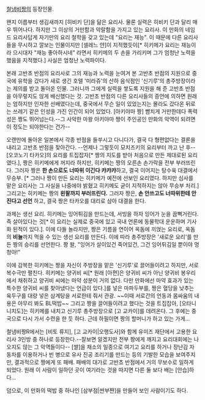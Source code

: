 [[철냄비짱]]의 등장인물.

왠지 이름부터 생김새까지 [히비키 단]을 닮은 요리사. 물론 실력은 히비키 단과 달리 매우 뛰어나다. 하지만 그 이상의 거만함과 악랄함을 가지고 있는 요리사. 이 만화의 네임드 요리사답게 자기만의 요리 철학을 갖고 있는데 "요리는 재능". 이 때문에 다른 요리사들을 무시하고 깔보는 인물이지만 [셀레느 얀]이 지적했듯이[* 히키메가 요리는 재능이라 으시대자 "재능 좋아하시네" 라면서 히키메의 두 손을 가리키며 그가 엄청난 노력을 했음을 지적했다.] 사실은 엄청난 노력파이다.

본래 고반초 반점의 요리사로 그의 재능과 노력을 눈여겨 본 고반초 반점의 지원으로 중국에 유학을 갔다가 새로 생긴 호텔 '미라쥬'의 산하 음식점인 '신기루'의 총주방장이라는 제의를 받고 돌아온 인물. 그러니까 그에게 실력을 쌓도록 지원을 해 준 고반초 반점을 아무렇지도 않게 배신했다는 것. 고반초 반점의 다른 요리사들의 증언에 의하면 원래는 엄하지만 인자한 선배였다는데, 중국에서 무슨 일이 있었는지는 몰라도 갔다온 뒤로는 쓰레기 같은 인성을 가진 인간이 되어 있었다. [아키야마 짱] 뺨치게 거만한데다 폭력성은 짱도 뛰어넘는다.--그 사악한 마왕 아키야마 짱이 주인공인 만화의 악역이 되려면 이 정도는 되야한다는 건가--

오랜만에 돌아온 일본에서 각종 반점을 들쑤시고 다니다가, 결국 다 형편없다는 결론을 내리고 고반초 반점을 찾아간다. --언제나 그렇듯이 모치즈키의 요리부터 까고 난 후--[오코노기 타카오]의 요리를 트집잡자[* 짱의 지도를 받아 처음으로 만든 제대로된 요리였다.], 짱은 히키메에게 꺼지라 하지만, 히키메는 짱의 오른손 손가락을 전부 부러뜨린다. 그러자 짱은 '''한 손으로도 너따위 이긴다 캬캬캬'''하고, 결국 이어지는 탕수육 대결에서 무승부. [* 그러나 짱이 만든 요리는 히키메가 예전에 선보인 요리였다. 하지만 심사를 맡은 요리사는 그 사실을 나중에야 밝혔고 히키메도 굳이 지적하지는 않아 무승부 처리.] 그리고는 히키메는 짱의 '''왼팔까지 부러뜨린다.''' 그러자 짱은, '''손 안쓰고도 너따위한테 안 진다고 선언''' 하고, 결국 짱은 타카오를 대리로 삼아 대결을 한다.

과제는 생선 요리. 히키메는 잉어튀김을 만드는데, 서빙을 하자 잉어가 눈을 끔뻑거린다. 즉 살아있다는 것[* 이 요리는 실제로 중국에 있고 국내 언론에 동물학대 운운하며 기사화 된적이 있다.]. 이에 다들 놀라지만, 짱은 기름을 연이어 옥돔에 끼얹는 요리로, 옥돔의 '''비늘'''까지 먹을 수 있는 생선 요리를 만든다. 이에 따라 총주방장은 '새로운 요리'를 만든 짱의 승리를 선언한다. 짱 왈, "잉어가 살이있건 죽어있건, 그건 잉어튀김일 뿐이야 멍청아!"

이에 감복한 히키메는 짱을 자신이 주방장을 맡은 '신기루'로 끌어들이려고 하지만, 서로 복수극만 펼친다. 히키메는 양귀비 씨[* 원래 [아편]은 양귀비 씨가 아닌 양귀비 봉우리에서 채취하고 양귀비 씨에는 마약 성분이 거의 없다. 다만 만화에선 마약 효과가 있는 특수한 양귀비 씨를 찾아냈다는 언급이 있다.]를 넣은 마파두부를, 짱은 혈당을 낮추는 육두구를 대량 넣은 삼계탕을 서로한테 줘서 관광. ~~이때 서로간의 언동과 몸싸움의 내용은 아무리 봐도 BL떡밥~~ 그리고 짱을 끌어들이려고 했다는 것을 트집잡아, [오타니 니치도]는 히키메를 내치고 신기루 총주방장으로 [고 교카이]를 데려온다. 그 후에는 중국으로 다시 가서 수련을 한 듯 하다. 근데 하필이면 짱의 할머니가 하고 있는 가게...

철냄비짱R에서는 [비토 류지], [고 교카이|오행도사]와 함께 유미즈 재단에서 고용한 요리사 3인방 중 하나로 등장한다.--잘보면 알겠지만 전부 짱에게 깨지고 요리대회에는 나오지도 않는 그 악역들이다-- [쌀]을 채소의 일종으로 여기고 요리를 하거나 장난감 자동차를 이용하거나 빈 병으로 유사 진공 조리기를 만드는 등의 기발한 모습을 보여주지만, 결과적으로 짱에게 또 패배. 패배의 대가로 고반쵸 반점에서 거의 무보수로 일하게 되었다. 원래 이 사람이 일하던 곳이 여기라는 것을 따지면 다른 둘 보다 배는 [안습]하다...

덤으로, 이 만화의 떡밥 중 하나인 [삼부점|싼부쨘]을 만들어 보인 사람이기도 하다.
